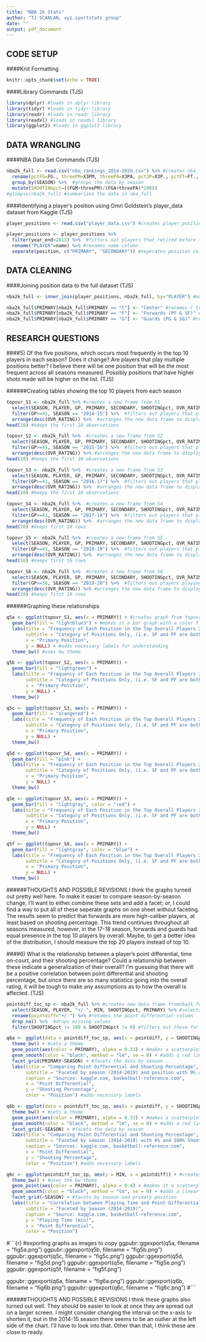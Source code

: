---
title: "NBA 2k Stats"
author: "TJ SCANLAN, xyz.sportstats group"
date: ""
output: pdf_document
---
CODE SETUP
---
####Knit Formatting
```{r setup, include=FALSE}
knitr::opts_chunk$set(echo = TRUE)
```
####Library Commands (TJS)
```{r, message=FALSE}
library(dplyr) #loads in dplyr library
library(tidyr) #loads in tidyr library
library(readr) #loads in readr library
library(readxl) #loads in readxl library
library(ggplot2) #loads in ggplot2 library
```

DATA WRANGLING
---
####NBA Data Set Commands (TJS)
```{r}
nba2k_full <- read.csv("nba_rankings_2014-2020.csv") %>% #creates nba_full dataframe from the csv file
  rename(pctFG=FG., threePM=X3PM, threePA=X3PA, pct3P=X3P., pctFT=FT., "+/-"=X..., OVR_RATING=rankings) %>%  #renames all variables with sp. ch.
  group_by(SEASON) %>%  #groups the data by season
  mutate(SHOOTINGpct=((FGM+threePM)/(FGA+threePA)*100))
#glimpse(nba2k_full) #summarizes the data in nba_full
```

####Identifying a player's position using Omri Goldstein's player_data dataset from Kaggle (TJS)
```{r}
player_positions <- read.csv("player_data.csv") #creates player_positions from the .csv file of same name
```

```{r, message=FALSE, warning=FALSE}
player_positions <- player_positions %>% 
  filter(year_end>2013) %>%  #filters out players that retired before the 2014 season
  rename("PLAYER"=name) %>% #renames name column
  separate(position, c("PRIMARY", "SECONDARY")) #seperates position colummn
```

DATA CLEANING
---
####Joining position data to the full dataset (TJS)
```{r}
nba2k_full <- inner_join(player_positions, nba2k_full, by="PLAYER") #manipulates nba2k_full to include position data

nba2k_full$PRIMARY[nba2k_full$PRIMARY == "C"] <- "Center" #renames C to Center
nba2k_full$PRIMARY[nba2k_full$PRIMARY == "F"] <- "Forwards (PF & SF)" #renames F to Forward
nba2k_full$PRIMARY[nba2k_full$PRIMARY == "G"] <- "Guards (PG & SG)" #renames G to Guard
```


RESEARCH QUESTIONS
---
####5) Of the five positions, which occurs most frequently in the top 10 players in each season? Does it change? Are players that play multiple positions better? I believe there will be one position that will be the most frequent across all seasons measured. Possibly positions that have higher shots made will be higher on the list. (TJS)

######Creating tables showing the top 10 players from each season
```{r}
topovr_S1 <- nba2k_full %>% #creates a new frame from S1
  select(SEASON, PLAYER, GP, PRIMARY, SECONDARY, SHOOTINGpct, OVR_RATING) %>% #selects only these columns
  filter(GP>=41, SEASON == "2014-15") %>%  #filters out players that played less than half the season
  arrange(desc(OVR_RATING)) %>%  #arranges the new data frame to display the top players by overall rating
head(10) #keeps the first 10 observations

topovr_S2 <- nba2k_full %>%  #creates a new frame from S2
  select(SEASON, PLAYER, GP, PRIMARY, SECONDARY, SHOOTINGpct, OVR_RATING) %>% #selects only these columns
  filter(GP>=41, SEASON == "2015-16") %>%  #filters out players that played less than half the season
  arrange(desc(OVR_RATING)) %>% #arranges the new data frame to display the top players by overall rating
head(10) #keeps the first 10 observations

topovr_S3 <- nba2k_full %>%  #creates a new frame from S3
  select(SEASON, PLAYER, GP, PRIMARY, SECONDARY, SHOOTINGpct, OVR_RATING) %>% #selects only these columns
  filter(GP>=41, SEASON == "2016-17") %>%  #filters out players that played less than half the season
  arrange(desc(OVR_RATING)) %>%  #arranges the new data frame to display the top players by overall rating
head(10) #keeps the first 10 observations

topovr_S4 <- nba2k_full %>%  #creates a new frame from S4
  select(SEASON, PLAYER, GP, PRIMARY, SECONDARY, SHOOTINGpct, OVR_RATING) %>% #selects only these columns
  filter(GP>=41, SEASON == "2017-18") %>%  #filters out players that played less than half the season
  arrange(desc(OVR_RATING)) %>%  #arranges the new data frame to display the top players by overall rating
head(10) #keeps first 10 rows

topovr_S5 <- nba2k_full %>%  #creates a new frame from S5
  select(SEASON, PLAYER, GP, PRIMARY, SECONDARY, SHOOTINGpct, OVR_RATING) %>% #selects only these columns
  filter(GP>=41, SEASON == "2018-19") %>%  #filters out players that played less than half the season
  arrange(desc(OVR_RATING)) %>%  #arranges the new data frame to display the top players by overall rating
head(10) #keeps first 10 rows

topovr_S6 <- nba2k_full %>%  #creates a new frame from S6
  select(SEASON, PLAYER, GP, PRIMARY, SECONDARY, SHOOTINGpct, OVR_RATING) %>% #selects only these columns
  filter(GP>=36, SEASON == "2019-20") %>%  #filters out players playing less than half the season (19-20 season shortened due to COVID)
  arrange(desc(OVR_RATING)) %>% #arranges the new data frame to display the top players by overall rating
head(10) #keeps first 10 rows
```

######Graphing these relationships
```{r}
q5a <- ggplot(topovr_S1, aes(x = PRIMARY)) + #creates graph from topovr_S1 with primary on x-axis
  geom_bar(fill = "lightblue3") + #makes it a bar graph with a color fill
  labs(title = "Frequency of Each Position in the Top Overall Players 2014-15",
       subtitle = "Category of Positions Only, (i.e. SF and PF are both F)",
       x = "Primary Position",
       y = NULL) + #adds necessary labels for understanding
  theme_bw() #uses bw theme

q5b <- ggplot(topovr_S2, aes(x = PRIMARY)) +
  geom_bar(fill = "lightgreen") +
  labs(title = "Frequency of Each Position in the Top Overall Players 2015-16",
       subtitle = "Category of Positions Only, (i.e. SF and PF are both F)",
       x = "Primary Position",
       y = NULL) +
  theme_bw()

q5c <- ggplot(topovr_S3, aes(x = PRIMARY)) +
  geom_bar(fill = "orangered") +
  labs(title = "Frequency of Each Position in the Top Overall Players 2016-17",
       subtitle = "Category of Positions Only, (i.e. SF and PF are both F)",
       x = "Primary Position",
       y = NULL) +
  theme_bw()

q5d <- ggplot(topovr_S4, aes(x = PRIMARY)) +
  geom_bar(fill = "pink") +
  labs(title = "Frequency of Each Position in the Top Overall Players 2017-18",
       subtitle = "Category of Positions Only, (i.e. SF and PF are both F)",
       x = "Primary Position",
       y = NULL) +
  theme_bw()

q5e <- ggplot(topovr_S5, aes(x = PRIMARY)) +
  geom_bar(fill = "lightgray", color = "red") +
  labs(title = "Frequency of Each Position in the Top Overall Players 2018-19",
       subtitle = "Category of Positions Only, (i.e. SF and PF are both F)",
       x = "Primary Position",
       y = NULL) +
  theme_bw()

q5f <- ggplot(topovr_S6, aes(x = PRIMARY)) +
  geom_bar(fill = "lightgray", color = "blue") +
  labs(title = "Frequency of Each Position in the Top Overall Players 2019-20",
       subtitle = "Category of Positions Only, (i.e. SF and PF are both F)",
       x = "Primary Position",
       y = NULL) +
  theme_bw()
```
######THOUGHTS AND POSSIBLE REVISIONS
I think the graphs turned out pretty well here. To make it easier to compare season-by-season change, I'll want to either combine these sets and add a facet; or, I could find a way to put all of these seperate graphs on one sheet without faceting. The results seem to predict that forwards are more high-caliber players, at least based on shooting percentage. This trend continues throughout all seasons measured, however, in the 17-18 season, forwards and guards had equal presence in the top 10 players by overall. Maybe, to get a better idea of the distribution, I should measure the top 20 players instead of top 10.

####6) What is the relationship between a player’s point differential, time on-court, and their shooting percentage? Could a relationship between these indicate a generalization of their overall? I’m guessing that there will be a positive correlation between point differential and shooting percentage, but since there are so many statistics going into the overall rating, it will be tough to make any assumptions as to how the overall is affected. (TJS)

```{r, message=FALSE}
pointdiff_toc_sp <- nba2k_full %>% #creates new data frame fromnba2k_full
  select(SEASON, PLAYER, "+/-", MIN, SHOOTINGpct, PRIMARY) %>% #selects only these variables
  rename(pointdiff="+/-") %>% #renames the point differential column
  drop_na() %>%  #drops missing values
  filter(SHOOTINGpct != 100 & SHOOTINGpct != 0) #filters out these for accuracy (players with these stats played very few games due to injury or something else)

q6a <- ggplot(data = pointdiff_toc_sp, aes(x = pointdiff, y = SHOOTINGpct)) + #creates graph of pointdiff_toc_sp with these paramaters
  theme_bw() + #sets a theme
  geom_point(aes(color = PRIMARY), alpha = 0.33) + #makes a scatterplot with 0.08 alpha level
  geom_smooth(color = "black", method = "lm", se = 0) + #adds a red linear regression line w/o standard error envelope
  facet_grid(PRIMARY~SEASON) + #facets the data by season
  labs(title = "Comparing Point Differential and Shooting Percentage",
       subtitle = "Faceted by season (2014-2019) and position with 0% and 100% Shooting Omitted",
       caption = "Sources: kaggle.com, basketball-reference.com",
       x = "Point Differential",
       y = "Shooting Percentage",
       color = "Position") #adds necessary labels

q6b <- ggplot(data = pointdiff_toc_sp, aes(x = pointdiff, y = SHOOTINGpct)) + #creates graph of pointdiff_toc_sp with these paramaters
  theme_bw() + #sets a theme
  geom_point(aes(color = PRIMARY), alpha = 0.33) + #makes a scatterplot with 0.08 alpha level
  geom_smooth(color = "black", method = "lm", se = 0) + #adds a red linear regression line w/o standard error envelope
  facet_grid(~SEASON) + #facets the data by season
  labs(title = "Comparing Point Differential and Shooting Percentage",
       subtitle = "Faceted by season (2014-2019) with 0% and 100% Shooting Omitted",
       caption = "Sources: kaggle.com, basketball-reference.com",
       x = "Point Differential",
       y = "Shooting Percentage",
       color = "Position") #adds necessary labels

q6c <- ggplot(pointdiff_toc_sp, aes(y = MIN, x = pointdiff)) + #creates the time on court and point differential graph
  theme_bw() + #uses the bw theme
  geom_point(aes(color = PRIMARY), alpha = 0.4) + #makes it a scatterplot with color indicating position
  geom_smooth(color = "black", method = "lm", se = 0) + #adds a linear regression model
  facet_grid(~SEASON) + #facets by season and primary position
  labs(title = "Correlation between Playing Time and Point Differential",
       subtitle = "Faceted by Season (2014-2019)",
       caption = "Source: kaggle.com, basketball-reference.com",
       y = "Playing Time (min)",
       x = "Point Differential",
       color = "Position")
```

#```{r}
#exporting graphs as images to copy
ggpubr::ggexport(q5a, filename = "fig5a.png")
ggpubr::ggexport(q5b, filename = "fig5b.png")
ggpubr::ggexport(q5c, filename = "fig5c.png")
ggpubr::ggexport(q5d, filename = "fig5d.png")
ggpubr::ggexport(q5e, filename = "fig5e.png")
ggpubr::ggexport(q5f, filename = "fig5f.png")

ggpubr::ggexport(q6a, filename = "fig6a.png")
ggpubr::ggexport(q6b, filename = "fig6b.png")
ggpubr::ggexport(q6c, filename = "fig6c.png")
#```


######THOUGHTS AND POSSIBLE REVISIONS
I think these graphs also turned out well. They should be easier to look at once they are spread out on a larger screen. I might consider changing the interval on the x-axis to shorten it, but in the 2014-15 season there seems to be an outlier at the left side of the chart. I'll have to look into that. Other than that, I think these are close to ready.
